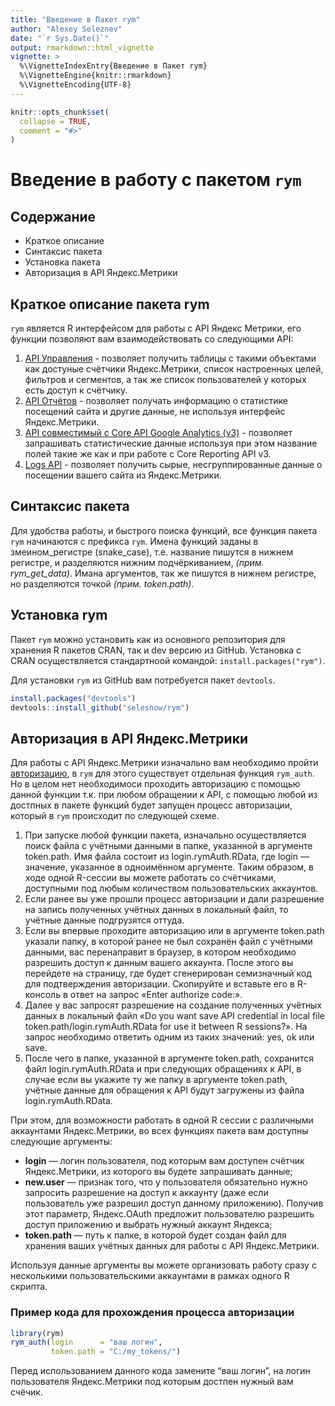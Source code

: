 ---
title: "Введение в Пакет rym"
author: "Alexey Seleznev"
date: "`r Sys.Date()`"
output: rmarkdown::html_vignette
vignette: >
  %\VignetteIndexEntry{Введение в Пакет rym}
  %\VignetteEngine{knitr::rmarkdown}
  %\VignetteEncoding{UTF-8}
---

```{r setup, include = FALSE}
knitr::opts_chunk$set(
  collapse = TRUE,
  comment = "#>"
)
```

# Введение в работу с пакетом `rym`

## Содержание

* Краткое описание
* Синтаксис пакета
* Установка пакета
* Авторизация в API Яндекс.Метрики

## Краткое описание пакета rym

`rym` является R интерфейсом для работы с API Яндекс Метрики, его функции позволяют вам взаимодействовать со следующими API:

1. [API Управления](https://tech.yandex.ru/metrika/doc/api2/management/intro-docpage/) - позволяет получить таблицы с такими объектами как достуные счётчики Яндекс.Метрики, список настроенных целей, фильтров и сегментов, а так же список пользователей у которых есть доступ к счётчику.
2. [API Отчётов](https://tech.yandex.ru/metrika/doc/api2/api_v1/intro-docpage/) - позволяет получать информацию о статистике посещений сайта и другие данные, не используя интерфейс Яндекс.Метрики.
3. [API совместимый с Core API Google Analytics (v3)](https://tech.yandex.ru/metrika/doc/api2/ga/intro-docpage/) - позволяет запрашивать статистические данные используя при этом название полей такие же как и при работе с Core Reporting API v3.
4. [Logs API](https://tech.yandex.ru/metrika/doc/api2/logs/intro-docpage/) - позволяет получить сырые, несгруппированные данные о посещении вашего сайта из Яндекс.Метрики.

## Синтаксис пакета

Для удобства работы, и быстрого поиска функций, все функция пакета `rym` начинаются с префикса `rym`. 
Имена функций заданы в змеином_регистре (snake_case), т.е. название пишутся в нижнем регистре, и разделяются нижним подчёркиванием, *(прим. rym_get_data)*.
Имана аргументов, так же пишутся в нижнем регистре, но разделяются точкой *(прим. token.path)*.

## Установка rym

Пакет `rym` можно установить как из основного репозитория для хранения R пакетов CRAN, так и dev версию из GitHub.
Установка с CRAN осуществляется стандартноой командой: `install.packages("rym")`.

Для установки `rym` из GitHub вам потребуется пакет `devtools`.

```r
install.packages("devtools")
devtools::install_github("selesnow/rym")
```

## Авторизация в API Яндекс.Метрики

Для работы с API Яндекс.Метрики изначально вам необходимо пройти [авторизацию](https://tech.yandex.ru/metrika/doc/api2/intro/authorization-docpage/), в `rym` для этого существует отдельная функция `rym_auth`. Но в целом нет необходимоси проходить авторизацию с помощью данной функции т.к. при любом обращении к API, с помощью любой из достпных в пакете функций будет запущен процесс авторизации, который в `rym` происходит по следующей схеме.

1. При запуске любой функции пакета, изначально осуществляется поиск файла с учётными данными в папке, указанной в аргументе token.path. Имя файла состоит из login.rymAuth.RData, где login — значение, указанное в одноимённом аргументе. Таким образом, в ходе одной R-сессии вы можете работать со счётчиками, доступными под любым количеством пользовательских аккаунтов.
2. Если ранее вы уже прошли процесс авторизации и дали разрешение на запись полученных учётных данных в локальный файл, то учётные данные подгрузятся оттуда.
3. Если вы впервые проходите авторизацию или в аргументе token.path указали папку, в которой ранее не был сохранён файл с учётными данными, вас перенаправит в браузер, в котором необходимо разрешить доступ к данным вашего аккаунта. После этого вы перейдете на страницу, где будет сгенерирован семизначный код для подтверждения авторизации. Скопируйте и вставьте его в R-консоль в ответ на запрос «Enter authorize code:».
4. Далее у вас запросят разрешение на создание полученных учётных данных в локальный файл «Do you want save API credential in local file token.path/login.rymAuth.RData for use it between R sessions?». На запрос необходимо ответить одним из таких значений: yes, ok или save.
5. После чего в папке, указанной в аргументе token.path, сохранится файл login.rymAuth.RData и при следующих обращениях к API, в случае если вы укажите ту же папку в аргументе token.path, учётные данные для обращения к API будут загружены из файла  login.rymAuth.RData.

При этом, для возможности работать в одной R сессии с различными аккаунтами Яндекс.Метрики, во всех функциях пакета вам доступны следующие аргументы:

* **login** — логин пользователя, под которым вам доступен счётчик Яндекс.Метрики, из которого вы будете запрашивать данные;
* **new.user** — признак того, что у пользователя обязательно нужно запросить разрешение на доступ к аккаунту (даже если пользователь уже разрешил доступ данному приложению). Получив этот параметр, Яндекс.OAuth предложит пользователю разрешить доступ приложению и выбрать нужный аккаунт Яндекса;
* **token.path** — путь к папке, в которой будет создан файл для хранения ваших учётных данных для работы с API Яндекс.Метрики.

Используя данные аргументы вы можете организовать работу сразу с несколькими пользовательскими аккаунтами в рамках одного R скрипта.

### Пример кода для прохождения процесса авторизации
```r
library(rym)
rym_auth(login      = "ваш логин",
         token.path = "C:/my_tokens/")
```

Перед использованием данного кода замените "ваш логин", на логин пользователя Яндекс.Метрики под которым достпен нужный вам счёчик.

